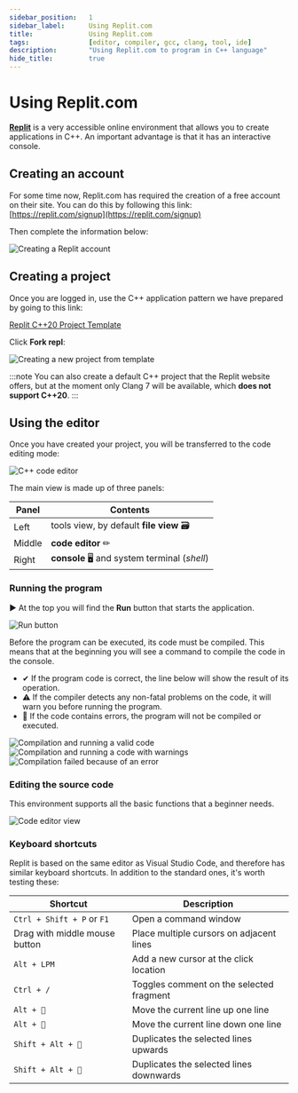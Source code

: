 ```yaml
---
sidebar_position:	1
sidebar_label:		Using Replit.com
title:				Using Replit.com
tags:				[editor, compiler, gcc, clang, tool, ide]
description:		"Using Replit.com to program in C++ language"
hide_title:			true
---
```


<!-- Components -->

<!-- Presets -->

<NotFinished/>

# Using Replit.com

[**Replit**](https://replit.com) is a very accessible online environment that allows you to create
applications in C++. An important advantage is that it has an interactive console.

## Creating an account

For some time now, Replit.com has required the creation of a free account on their site.
You can do this by following this link: [https://replit.com/signup](https://replit.com/signup)

Then complete the information below:

<Image center
		alt="Creating a Replit account"
		src="/img/tutorials/tools/replit/sign-up-form.png"
	/>

## Creating a project

Once you are logged in, use the C++ application pattern we have prepared by going to this link:

[Replit C++20 Project Template](https://replit.com/@poetakodu/Project-Using-C20?v=1)

Click **Fork repl**:

<Image center
		alt="Creating a new project from template"
		src="/img/tutorials/tools/replit/fork.png"
	/>

:::note
You can also create a default C++ project that the Replit website offers,
but at the moment only Clang 7 will be available, which **does not support C++20**.
:::

## Using the editor

Once you have created your project, you will be transferred to the code editing mode:

<Image center
		alt="C++ code editor"
		src="/img/tutorials/tools/replit/editor-view.png"
	/>
<br/>

The main view is made up of three panels:

Panel | Contents
---------|----------
 Left | tools view, by default **file view** 🗃
 Middle | **code editor** ✏
 Right | **console** 🖥 and system terminal (*shell*)

### Running the program

▶ At the top you will find the **Run** button that starts the application.

<Image center
		alt		="Run button"
		src		="/img/tutorials/tools/replit/run-button.png"
	/>
<br/>

Before the program can be executed, its code must be compiled. This means that at the beginning
you will see a command to compile the code in the console.

- ✔ If the program code is correct, the line below will show the result of its operation.
- ⚠ If the compiler detects any non-fatal problems on the code, it will warn you before running the program.
- 🔴 If the code contains errors, the program will not be compiled or executed.

<Tabs>
	<TabItem value="ok" label="✔ Correct code" default>
		<Image center
				alt		="Compilation and running a valid code"
				src		="/img/tutorials/tools/replit/run-command-ok.png"
				desc	="🟡 Compile command, 🟣 Result"
			/>
	</TabItem>
	<TabItem value="warning" label="⚠ With a warning">
		<Image center
				alt		="Compilation and running a code with warnings"
				desc	="🟡 Compile command, 🟤 Warning, 🟣 Result"
				src		="/img/tutorials/tools/replit/run-command-warning.png"
			/>
	</TabItem>
	<TabItem value="error" label="🔴 With an error">
		<Image center
				alt		="Compilation failed because of an error"
				desc	="🟡 Compile command, 🔴 Error"
				src		="/img/tutorials/tools/replit/run-command-error.png"
			/>
	</TabItem>
</Tabs>

### Editing the source code

<ImproveSection />

This environment supports all the basic functions that a beginner needs.

<Image center
		maxheight="400px"
		alt		="Code editor view"
		src		="/img/tutorials/tools/replit/only-editor.png"
	/>
<br/>

### Keyboard shortcuts

Replit is based on the same editor as Visual Studio Code, and therefore has similar keyboard shortcuts.
In addition to the standard ones, it's worth testing these:

Shortcut | Description
---------|----------
`Ctrl + Shift + P` or `F1`					| Open a command window
Drag with middle mouse button				| Place multiple cursors on adjacent lines
`Alt + LPM`									| Add a new cursor at the click location
`Ctrl + /`									| Toggles comment on the selected fragment
`Alt + 🔼`									| Move the current line up one line
`Alt + 🔽`									| Move the current line down one line
`Shift + Alt + 🔼`							| Duplicates the selected lines upwards
`Shift + Alt + 🔽`							| Duplicates the selected lines downwards

